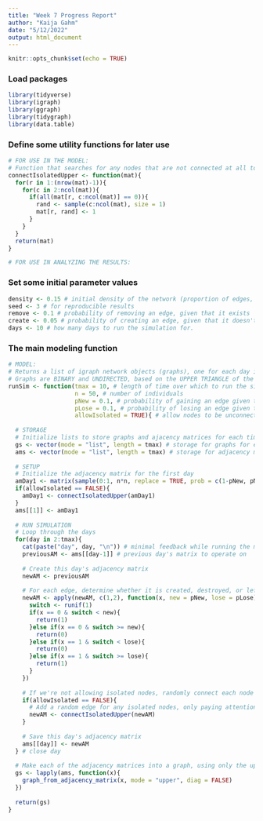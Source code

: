 ```yaml
---
title: "Week 7 Progress Report"
author: "Kaija Gahm"
date: "5/12/2022"
output: html_document
---
```


```r
knitr::opts_chunk$set(echo = TRUE)
```

### Load packages
```r
library(tidyverse)
library(igraph)
library(ggraph)
library(tidygraph)
library(data.table)
```

### Define some utility functions for later use
```r
# FOR USE IN THE MODEL:
# Function that searches for any nodes that are not connected at all to other nodes, and fills in one random edge (but only paying attention to the upper quadrant of the adjacency matrix)
connectIsolatedUpper <- function(mat){
  for(r in 1:(nrow(mat)-1)){
    for(c in 2:ncol(mat)){
      if(all(mat[r, c:ncol(mat)] == 0)){
        rand <- sample(c:ncol(mat), size = 1)
        mat[r, rand] <- 1
      }
    }
  }
  return(mat)
}

# FOR USE IN ANALYZING THE RESULTS:
```


### Set some initial parameter values
```r
density <- 0.15 # initial density of the network (proportion of edges, out of all possible edges)
seed <- 3 # for reproducible results
remove <- 0.1 # probability of removing an edge, given that it exists
create <- 0.05 # probability of creating an edge, given that it doesn't exist
days <- 10 # how many days to run the simulation for.
```

### The main modeling function
```r
# MODEL:
# Returns a list of igraph network objects (graphs), one for each day in 1:tmax. 
# Graphs are BINARY and UNDIRECTED, based on the UPPER TRIANGLE of the adjacency matrix. 
runSim <- function(tmax = 10, # length of time over which to run the simulation
                   n = 50, # number of individuals
                   pNew = 0.1, # probability of gaining an edge given that it doesn't exist
                   pLose = 0.1, # probability of losing an edge given that it exists
                   allowIsolated = TRUE){ # allow nodes to be unconnected? If F, randomly connects each unconnected node with one other node.
  
  # STORAGE
  # Initialize lists to store graphs and ajacency matrices for each time step
  gs <- vector(mode = "list", length = tmax) # storage for graphs for each day--this will be the output.
  ams <- vector(mode = "list", length = tmax) # storage for adjacency matrices for each day
  
  # SETUP
  # Initialize the adjacency matrix for the first day
  amDay1 <- matrix(sample(0:1, n*n, replace = TRUE, prob = c(1-pNew, pNew)), n, n)
  if(allowIsolated == FALSE){
    amDay1 <- connectIsolatedUpper(amDay1)
  }
  ams[[1]] <- amDay1
  
  # RUN SIMULATION
  # Loop through the days
  for(day in 2:tmax){
    cat(paste("day", day, "\n")) # minimal feedback while running the model, for sanity check on speed
    previousAM <- ams[[day-1]] # previous day's matrix to operate on
    
    # Create this day's adjacency matrix
    newAM <- previousAM
    
    # For each edge, determine whether it is created, destroyed, or left alone.
    newAM <- apply(newAM, c(1,2), function(x, new = pNew, lose = pLose){
      switch <- runif(1)
      if(x == 0 & switch < new){
        return(1)
      }else if(x == 0 & switch >= new){
        return(0)
      }else if(x == 1 & switch < lose){
        return(0)
      }else if(x == 1 & switch >= lose){
        return(1)
      }
    })
    
    # If we're not allowing isolated nodes, randomly connect each node one time.
    if(allowIsolated == FALSE){
      # Add a random edge for any isolated nodes, only paying attention to the upper triangle
      newAM <- connectIsolatedUpper(newAM)
    }
    
    # Save this day's adjacency matrix
    ams[[day]] <- newAM
  } # close day
  
  # Make each of the adjacency matrices into a graph, using only the upper triangle
  gs <- lapply(ams, function(x){
    graph_from_adjacency_matrix(x, mode = "upper", diag = FALSE)
  })
  
  return(gs)
}
```


























